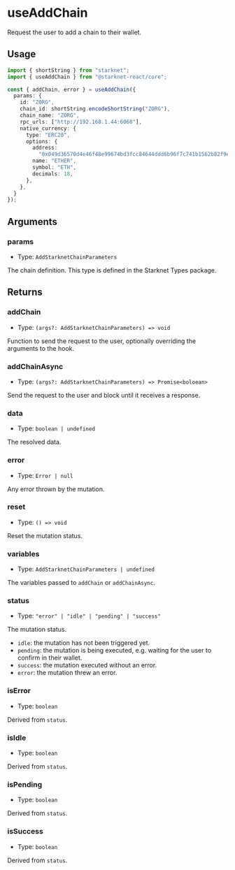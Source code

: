 # useAddChain

Request the user to add a chain to their wallet.

## Usage

```ts twoslash
import { shortString } from "starknet";
import { useAddChain } from "@starknet-react/core";

const { addChain, error } = useAddChain({
  params: {
    id: "ZORG",
    chain_id: shortString.encodeShortString("ZORG"),
    chain_name: "ZORG",
    rpc_urls: ["http://192.168.1.44:6060"],
    native_currency: {
      type: "ERC20",
      options: {
        address:
          "0x049d36570d4e46f48e99674bd3fcc84644ddd6b96f7c741b1562b82f9e004dc7",
        name: "ETHER",
        symbol: "ETH",
        decimals: 18,
      },
    },
  }
});
```

## Arguments

### params

* Type: `AddStarknetChainParameters`

The chain definition. This type is defined in the Starknet Types package.

## Returns

### addChain

* Type: `(args?: AddStarknetChainParameters) => void`

Function to send the request to the user, optionally overriding the arguments to the hook.

### addChainAsync

* Type: `(args?: AddStarknetChainParameters) => Promise<boloean>`

Send the request to the user and block until it receives a response.

### data

* Type: `boolean | undefined`

The resolved data.

### error

* Type: `Error | null`

Any error thrown by the mutation.

### reset

* Type: `() => void`

Reset the mutation status.

### variables

* Type: `AddStarknetChainParameters | undefined`

The variables passed to `addChain` or `addChainAsync`.

### status

* Type: `"error" | "idle" | "pending" | "success"`

The mutation status.

* `idle`: the mutation has not been triggered yet.
* `pending`: the mutation is being executed, e.g. waiting for the user to confirm in their wallet.
* `success`: the mutation executed without an error.
* `error`: the mutation threw an error.

### isError

* Type: `boolean`

Derived from `status`.

### isIdle

* Type: `boolean`

Derived from `status`.

### isPending

* Type: `boolean`

Derived from `status`.

### isSuccess

* Type: `boolean`

Derived from `status`.
